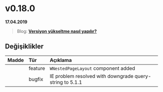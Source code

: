 
# v0.18.0

**17.04.2019**

> Blog: [__Versiyon yükseltme nasıl yapılır?__](/blog/how-to-version-upgrade)

## Değişiklikler

| Madde             | Tür           | Açıklama                                                                                          |
|:------------------|:--------------|:--------------------------------------------------------------------------------------------------|
|                   | feature       | `WNestedPageLayout` component added                                                               |
|                   | bugfix        | IE problem resolved with downgrade query-string to 5.1.1                                          |

<br/>
<br/>
